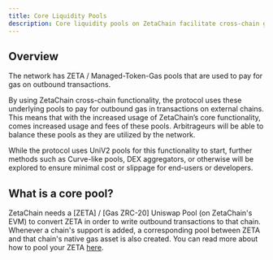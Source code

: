 ```yaml
---
title: Core Liquidity Pools
description: Core liquidity pools on ZetaChain facilitate cross-chain gas fee payment and depend on ZETA.
---
```


## Overview

The network has ZETA / Managed-Token-Gas pools that are used to pay for gas on
outbound transactions.

By using ZetaChain cross-chain functionality, the protocol uses these underlying
pools to pay for outbound gas in transactions on external chains. This means
that with the increased usage of ZetaChain’s core functionality, comes increased
usage and fees of these pools. Arbitrageurs will be able to balance these pools
as they are utilized by the network.

While the protocol uses UniV2 pools for this functionality to start, further
methods such as Curve-like pools, DEX aggregators, or otherwise will be explored
to ensure minimal cost or slippage for end-users or developers.

## What is a core pool?

ZetaChain needs a [ZETA] / [Gas ZRC-20] Uniswap Pool (on ZetaChain's EVM) to
convert ZETA in order to write outbound transactions to that chain. Whenever a
chain's support is added, a corresponding pool between ZETA and that chain's
native gas asset is also created. You can read more about how to pool
your ZETA [here](/users/zetahub/pool).